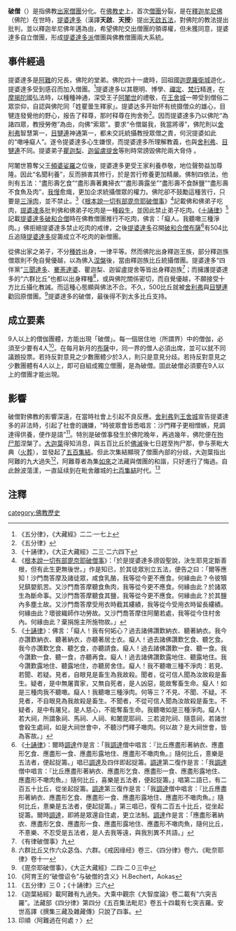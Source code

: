'''破僧'''（{{lang-sa|{{IAST|Saghabheda}}}}）是指佛教[[出家眾|出家僧團]]分化。在[[佛教史|佛教史]]上，首次[[僧團|僧團]]分裂，是在[[釋迦牟尼佛|釋迦牟尼佛]]（佛陀）在世時，[[提婆達多|提婆達多]]（漢譯'''天啟'''、'''天授'''）提出[[天啟五法|天啟五法]]，對佛陀的教法提出批判，並以釋迦牟尼佛年邁為由，希望佛陀交出僧團的領導權，但未獲同意，提婆達多自立僧團，形成[[提婆達多派|提婆達多派]]僧團與佛教僧團兩大系統。

==事件經過==
提婆達多是[[阿難|阿難]]的兄長，佛陀的堂弟。佛陀四十一歲時，回祖國[[迦毘羅衛城|迦毘羅衛城]]遊化，提婆達多受到感召而加入僧團。<ref>《五分律》，《大藏經》二二‧一七上</ref>提婆達多以其聰明、博學、[[禪定|禪定]]、[[梵行|梵行]]精進，在[[摩揭陀|摩揭陀]]國弘法時，以種種神通，深受王子[[阿闍世王|阿闍世]]的禮敬，在[[王舍城|王舍城]]一帶受到僧俗二眾崇仰，自認與佛陀同「姓瞿曇生釋家」。提婆达多开始怀有统摄僧众的雄心，目犍连發覺他的野心，报告了释尊，那时释尊在拘舍弥<ref>《五分律》</ref>。因而提婆達多乃以佛陀“為諸四眾，教授勞倦”為由，向佛“索眾”。要求“令僧屬我，我當將導”，佛陀則以[[舍利弗|舍利弗]]智慧第一，[[目犍連|目犍連]]神通第一，都未交託統攝教授眾僧之責，何況提婆如此的“噉唾癡人”。遂令提婆達多心生嫌恨，而提婆達多所理解教義，也與[[舍利弗|舍利弗]]、[[目犍連|目犍連]]不同。提婆弟子[[瞿迦梨|瞿迦梨]]、[[迦留盧提舍|迦留盧提舍]]等則時常謗毀佛陀兩大脅侍 。

阿闍世篡奪父王[[頻婆娑羅|頻婆娑羅]]之位後，提婆達多更受王家利養恭敬，地位聲勢益加尊隆。因此“名聞利養”，反而損害其修行，於是苦行修養更加精嚴。佛制四依法，他則有五法：“盡形壽乞食”“盡形壽著糞掃衣”“盡形壽露坐”“盡形壽不食酥鹽”“盡形壽不食魚及肉”，[[我慢|我慢]]愈熾，更加企求統攝僧眾的權力。佛陀卻不鼓勵這種苦行，只要是[[三淨肉|三淨肉]]，並不禁止。<ref>《十誦律》，《大正大藏經》二三‧二六四下 </ref>《[[根本說一切有部毘奈耶破僧事|根本說一切有部毘奈耶破僧事]]》<ref>《[[根本說一切有部毘奈耶破僧事|根本說一切有部毘奈耶破僧事]]》：「於是提婆達多謗毀聖說，決生耶見定斷善根，但有此生更無後世。」作是知已，於其徒眾別立五法，便告之曰：「爾等應知！沙門喬答摩及諸徒眾，咸食乳酪，我等從今更不應食。何緣由此？令彼犢兒鎮嬰飢苦。又沙門喬答摩聽食魚肉，我等從今更不應食。何緣由此？於諸眾生為斷命事。又沙門喬答摩聽食其鹽，我等從今更不應食。何緣由此？於其鹽內多塵土故。又沙門喬答摩受用衣時截其縷績，我等從今受用衣時留長縷績。何緣由此？壞彼織師作功勞故。又沙門喬答摩住阿蘭若處，我等從今住村舍內。何緣由此？棄捐施主所施物故。」</ref>記載佛和佛弟子吃肉，[[提婆達多|提婆達多]]批判佛和佛弟子吃肉是一種[[殺生|殺生]]，並因此禁止弟子吃肉。《[[十誦律|十誦律]]》<ref>《[[十誦律|十誦律]]》：佛言：「癡人！我有何妬心？過去諸佛讚歎納衣、聽著納衣。我今亦讚歎納衣、聽著納衣，亦聽著居士衣。癡人！過去諸佛讚歎乞食、聽乞食。我今亦讚歎乞食、聽乞食，亦聽請食。癡人！過去諸佛讚歎一食、聽一食。我今讚歎一食、聽一食，亦聽再食。癡人！過去諸佛讚歎露地住、聽露地住。我今讚歎露地住、聽露地住，亦聽房舍住。癡人！我不聽噉三種不淨肉：若見、若聞、若疑。見者，自眼見是畜生為我故殺。聞者，從可信人聞為汝故殺是畜生。疑者，是中無屠賣家，又無自死者，是人凶惡，能故奪畜生命。癡人！如是三種肉我不聽噉。癡人！我聽噉三種淨肉。何等三？不見、不聞、不疑。不見者，不自眼見為我故殺是畜生。不聞者，不從可信人聞為汝故殺是畜生。不疑者，是中有屠兒，是人慈心，不能奪畜生命。我聽噉如是三種淨肉。癡人！若大祠，所謂象祠、馬祠、人祠、和闍毘耶祠、三若波陀祠、隨意祠，若諸世會殺生處祠，如是大祠世會中，不聽沙門釋子噉肉。何以故？是大祠世會，皆為客故。」</ref>記載[[提婆達多|提婆達多]][[破和合僧|破和合僧]]時在佛教僧團推行不吃肉，佛言：「癡人。我聽噉三種淨肉。」佛拒絕提婆達多禁止吃肉的戒律，之後[[提婆達多|提婆達多]]召開[[破和合僧|破和合僧]][[布薩|布薩]]<ref>《[[十誦律|十誦律]]》：爾時[[調達|調達]]作是言：「我[[調達|調達]]僧中唱言：『比丘應盡形著納衣、應盡形乞食、應盡形一食、應盡形露地住、應盡形不噉肉魚。』隨何比丘，憙樂是五法者，便起捉籌。」唱已[[調達|調達]]及四伴即起捉籌。[[調達|調達]]第二復作是言：「我[[調達|調達]]僧中唱言：『比丘應盡形著納衣、應盡形乞食、應盡形一食、應盡形露地住、應盡形不噉肉魚。』隨何比丘，喜樂是五法者，便起捉籌。」唱第二語已，有二百五十比丘，從坐起捉籌。[[調達|調達]]第三復作是言：「我[[調達|調達]]僧中唱言：『比丘應盡形著納衣、應盡形乞食、應盡形一食、應盡形露地住、應盡形不噉肉魚。』隨何比丘，憙樂是五法者，便起捉籌。」第三唱已，復有二百五十比丘，從坐起捉籌。爾時[[調達|調達]]，即將是眾還自住處，更立法制。[[調達|調達]]作是言：「應盡形著納衣、應盡形乞食、應盡形一食、應盡形露地住、應盡形不噉肉魚，隨何比丘，不憙樂、不忍受是五法者，是人去我等遠，與我別異不共語。」</ref>有504比丘追隨[[提婆達多|提婆達多]]捉籌成立不吃肉的新僧團。

從佛出家之弟子，不分[[种姓制度|種姓]]出身，一律平等。然而佛陀出身釋迦王族，部分釋迦族僧眾則不免自覺優越，以為佛入[[涅槃|涅槃]]後，當由釋迦族比丘統攝僧團。提婆達多“四伴黨”[[三聞達多|三聞達多]]、[[騫荼達婆|騫荼達婆]]、瞿迦梨、迦留盧提舍等皆出身釋迦族<ref>《有律破僧事》九</ref>；而擁護提婆達多的“六群比丘”也都以出身釋種<ref>六群比丘又作六众苾刍、六群。《戒因缘经》卷三、《四分律》卷六、《毗奈耶律》卷十一</ref>，或與佛陀關係密切，而自覺優越，不願接受十方比丘攝化教誡。而這種心態顯與佛法不合。不久，500比丘就被[[舍利弗|舍利弗]]與[[目犍連|目犍連]]勸回原僧團。<ref>《毘奈耶破僧事》，《大正大藏經》二四‧二０三中</ref>提婆達多的破僧，最後得不到太多比丘支持。

==成立要素==
9人以上的僧伽團體，方能出現「破僧」。每一個居住地（所謂界）中的僧伽，必須至少要有4人<ref>《阿育王的“破僧诏令”与破僧的含义》H.Bechert，Aokas</ref>。在每月新月的[[布薩|布薩]]中，同一界的僧人必須出席，並可以就不同議題投票。若持反對意見之少數團體少於3人，則只是意見分歧。若持反對意見之少數團體有4人以上，即可自組成獨立僧團，是為破僧。固此破僧必須要在9人以上的僧團才能出現。

== 影響 ==
破僧對佛教的影響深遠，在當時社會上引起不良反應。[[舍利弗|舍利弗]]到[[王舍城|王舍城]]宣告提婆達多的非法時，引起了社會的譏嫌，“時彼眾會皆悉唱言：沙門釋子更相憎嫉，見調達得供養，便作是語”<ref>《五分律》三０；《十誦律》三六</ref>。特別是破僧事發生於佛陀晚年，再過幾年，佛陀便在[[拘尸那|拘尸那]]涅槃了。[[大迦葉|大迦葉]]得知消息，與五百比丘於[[佛滅|佛滅]]後七日趕至拘尸那，參与荼毗大典（[[火葬|火葬]]），並發起了[[五百集結|五百集結]]。但此次集結顯現了僧團內部的分歧，大迦葉指出阿難的九大過失<ref>《迦葉結經》載阿難有九過失。大乘中觀宗《大智度論》卷二載有“六突吉羅”。法藏部《四分律》第四分《五百集法毗尼》卷五十四載有七突吉羅。安世高譯《撰集三藏及雜藏傳》只說了四事。</ref>，阿難尊者為集[[如來|如來]]之法藏與僧團的和諧，只好進行了悔過。自此餘波蕩漾，一直延续到在毗舍離城的[[七百集結|七百集結]]时代。<ref>印順〈阿難過在何處﹖〉</ref>

== 注釋 ==
{{reflist|2}}
[[category:佛教歷史|category:佛教歷史]]